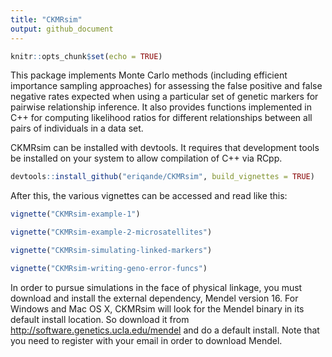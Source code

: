 ```yaml
---
title: "CKMRsim"
output: github_document
---
```


```r
knitr::opts_chunk$set(echo = TRUE)
```

This package implements Monte Carlo methods
(including efficient importance sampling approaches) for assessing the false positive and false
negative rates expected when using a particular set of genetic markers for pairwise relationship inference. It also
provides functions implemented in C++ for computing likelihood ratios for different 
relationships between all pairs of individuals in a data set.  

CKMRsim can be installed with devtools.  It requires that development tools be installed on your
system to allow compilation of C++ via RCpp.
```r
devtools::install_github("eriqande/CKMRsim", build_vignettes = TRUE)
```

After this, the various vignettes can be accessed and read like this:
```r
vignette("CKMRsim-example-1")

vignette("CKMRsim-example-2-microsatellites")

vignette("CKMRsim-simulating-linked-markers")

vignette("CKMRsim-writing-geno-error-funcs")
```

In order to pursue simulations in the face of physical linkage, you must download
and install the external dependency, Mendel version 16.  For Windows and Mac OS X, 
CKMRsim will look for the Mendel binary in its default install location. So download
it from [http://software.genetics.ucla.edu/mendel](http://software.genetics.ucla.edu/mendel) and do a default install.
Note that you need to register with your email in order to download Mendel.

